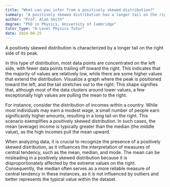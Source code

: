 ```yaml
---
title: "What can you infer from a positively skewed distribution?"
summary: "A positively skewed distribution has a longer tail on the right side of the peak."
author: "Prof. Alan Smith"
degree: "PhD in Physics, University of Cambridge"
tutor_type: "A-Level Physics Tutor"
date: 2024-08-25
---
```


A positively skewed distribution is characterized by a longer tail on the right side of its peak.

In this type of distribution, most data points are concentrated on the left side, with fewer data points trailing off toward the right. This indicates that the majority of values are relatively low, while there are some higher values that extend the distribution. Visualize a graph where the peak is positioned toward the left, and the tail stretches out to the right. This shape signifies that, although most of the data clusters around lower values, a few exceptionally high values are pulling the mean to the right.

For instance, consider the distribution of incomes within a country. While most individuals may earn a modest wage, a small number of people earn significantly higher amounts, resulting in a long tail on the right. This scenario exemplifies a positively skewed distribution. In such cases, the mean (average) income is typically greater than the median (the middle value), as the high incomes pull the mean upward.

When analyzing data, it is crucial to recognize the presence of a positively skewed distribution, as it influences the interpretation of measures of central tendency, such as the mean, median, and mode. The mean can be misleading in a positively skewed distribution because it is disproportionately affected by the extreme values on the right. Consequently, the median often serves as a more reliable measure of central tendency in these instances, as it is not influenced by outliers and better represents the typical value within the dataset.
    